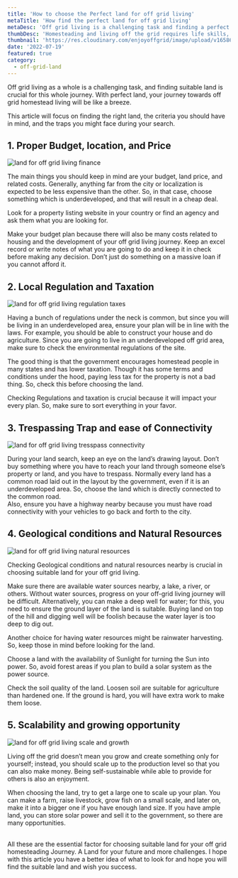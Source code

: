 ```yaml
---
title: 'How to choose the Perfect land for off grid living'
metaTitle: 'How find the perfect land for off grid living'
metaDesc: 'Off grid living is a challenging task and finding a perfect land is crucial for this journey. Most common factor to consider before buying the land are discussed here.'
thumbDesc: 'Homesteading and living off the grid requires life skills, knowledge, patience, and sacrifice. Acting without a plan and proper research will consume your time and money. This article will help you to have an overall idea of what you should know and how to approach the path of living off the grid.'
thumbnail: 'https://res.cloudinary.com/enjoyoffgrid/image/upload/v1658614254/Posts/find-perfect-land-for-off-grid-living/land-for-off-grid-living_j9m680.jpg'
date: '2022-07-19'
featured: true
category:
  - off-grid-land
---
```


Off grid living as a whole is a challenging task, and finding suitable land is crucial for this whole journey. With perfect land, your journey towards off grid homestead living will be like a breeze.

This article will focus on finding the right land, the criteria you should have in mind, and the traps you might face during your search.

## 1. Proper Budget, location, and Price

![land for off grid living finance](https://res.cloudinary.com/enjoyoffgrid/image/upload/v1658614254/Posts/find-perfect-land-for-off-grid-living/land-for-off-grid-living-finance_axojhf.jpg)

The main things you should keep in mind are your budget, land price, and related costs. Generally, anything far from the city or localization is expected to be less expensive than the other. So, in that case, choose something which is underdeveloped, and that will result in a cheap deal.

Look for a property listing website in your country or find an agency and ask them what you are looking for.

Make your budget plan because there will also be many costs related to housing and the development of your off grid living journey. Keep an excel record or write notes of what you are going to do and keep it in check before making any decision. Don’t just do something on a massive loan if you cannot afford it.

## 2. Local Regulation and Taxation

![land for off grid living regulation taxes](https://res.cloudinary.com/enjoyoffgrid/image/upload/v1658614254/Posts/find-perfect-land-for-off-grid-living/land-for-off-grid-living-law_tz92op.jpg)

Having a bunch of regulations under the neck is common, but since you will be living in an underdeveloped area, ensure your plan will be in line with the laws. For example, you should be able to construct your house and do agriculture. Since you are going to live in an underdeveloped off grid area, make sure to check the environmental regulations of the site.

The good thing is that the government encourages homestead people in many states and has lower taxation. Though it has some terms and conditions under the hood, paying less tax for the property is not a bad thing. So, check this before choosing the land.

Checking Regulations and taxation is crucial because it will impact your every plan. So, make sure to sort everything in your favor.

## 3. Trespassing Trap and ease of Connectivity

![land for off grid living tresspass connectivity](https://res.cloudinary.com/enjoyoffgrid/image/upload/v1658614254/Posts/find-perfect-land-for-off-grid-living/land-for-off-grid-living-tresspass_eoe5vo.jpg)

During your land search, keep an eye on the land’s drawing layout. Don’t buy something where you have to reach your land through someone else’s property or land, and you have to trespass. Normally every land has a common road laid out in the layout by the government, even if it is an underdeveloped area. So, choose the land which is directly connected to the common road.  
Also, ensure you have a highway nearby because you must have road connectivity with your vehicles to go back and forth to the city.

## 4. Geological conditions and Natural Resources

![land for off grid living natural resources](https://res.cloudinary.com/enjoyoffgrid/image/upload/v1658614254/Posts/find-perfect-land-for-off-grid-living/land-for-off-grid-living-natural-resources_wshfyk.jpg)

Checking Geological conditions and natural resources nearby is crucial in choosing suitable land for your off grid living.

Make sure there are available water sources nearby, a lake, a river, or others. Without water sources, progress on your off-grid living journey will be difficult. Alternatively, you can make a deep well for water; for this, you need to ensure the ground layer of the land is suitable. Buying land on top of the hill and digging well will be foolish because the water layer is too deep to dig out.

Another choice for having water resources might be rainwater harvesting. So, keep those in mind before looking for the land.

Choose a land with the availability of Sunlight for turning the Sun into power. So, avoid forest areas if you plan to build a solar system as the power source.

Check the soil quality of the land. Loosen soil are suitable for agriculture than hardened one. If the ground is hard, you will have extra work to make them loose.

## 5. Scalability and growing opportunity

![land for off grid living scale and growth](https://res.cloudinary.com/enjoyoffgrid/image/upload/v1658614254/Posts/find-perfect-land-for-off-grid-living/land-for-off-grid-living-growth_g1trot.jpg)

Living off the grid doesn’t mean you grow and create something only for yourself; instead, you should scale up to the production level so that you can also make money. Being self-sustainable while able to provide for others is also an enjoyment.

When choosing the land, try to get a large one to scale up your plan. You can make a farm, raise livestock, grow fish on a small scale, and later on, make it into a bigger one if you have enough land size. If you have ample land, you can store solar power and sell it to the government, so there are many opportunities.

<br />
All these are the essential factor for choosing suitable land for your off grid homesteading
Journey. A Land for your future and more challenges. I hope with this article you
have a better idea of what to look for and hope you will find the suitable land and
wish you success.
